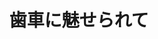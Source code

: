 ﻿---
title: "歯車に魅せられて"
category: "物質理工学院"
vol: "77"
interviewee: "北條 春夫"
url: ""
tags: []
pdf: "77-4-hojo.pdf"
career: ""
preface: "古代から現代に至るまでさまざまな機械が発明され、そして利用されてきた。その中には動力を伝える ために歯車が使われているものが多い。そのため、歯車に関する研究は長い間行なわれてきた。先生の所 属する精密工学研究所では戦前から歯車の研究を軸としており、北條春夫先生はこの流れを受け継いでい る。本稿では、北條先生の研究を中心に、歯車に関する研究の変遷を紹介する。"
---
